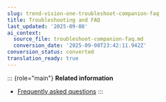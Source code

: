 ```yaml
---
slug: trend-vision-one-troubleshoot-companion-faq
title: Troubleshooting and FAQ
last_updated: '2025-09-08'
ai_context:
  source_file: troubleshoot-companion-faq.md
  conversion_date: '2025-09-08T23:42:11.942Z'
conversion_status: converted
translation_ready: true
---
```


::: {role="main"}
**Related information**

- [Frequently asked questions](frequently-asked-questions.mdx)
:::
